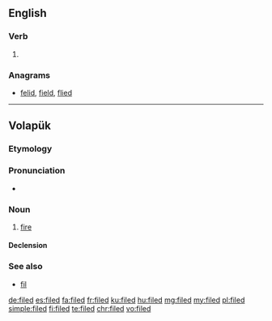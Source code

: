 ==English==

===Verb===
{{head|en|verb form}}

# {{en-past of|file}}

===Anagrams===
* [[felid#English|felid]], [[field#English|field]], [[flied#English|flied]]

----

==Volapük==

===Etymology===
{{suffix|fil|ed|lang=vo}}

===Pronunciation===
* {{IPA|/fiˈled/|lang=vo}}

===Noun===
{{vo-noun}}

# [[fire]]

====Declension====
{{vo-decl-noun}}

===See also===
* [[fil]]

[[de:filed]]
[[es:filed]]
[[fa:filed]]
[[fr:filed]]
[[ku:filed]]
[[hu:filed]]
[[mg:filed]]
[[my:filed]]
[[pl:filed]]
[[simple:filed]]
[[fi:filed]]
[[te:filed]]
[[chr:filed]]
[[vo:filed]]
